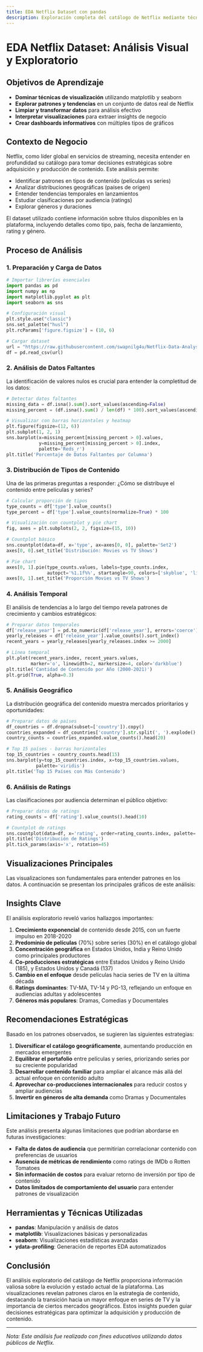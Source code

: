 ```yaml
---
title: EDA Netflix Dataset con pandas
description: Exploración completa del catálogo de Netflix mediante técnicas de visualización avanzadas con pandas, matplotlib y seaborn
---
```


# EDA Netflix Dataset: Análisis Visual y Exploratorio

## Objetivos de Aprendizaje

- **Dominar técnicas de visualización** utilizando matplotlib y seaborn
- **Explorar patrones y tendencias** en un conjunto de datos real de Netflix
- **Limpiar y transformar datos** para análisis efectivo
- **Interpretar visualizaciones** para extraer insights de negocio
- **Crear dashboards informativos** con múltiples tipos de gráficos

## Contexto de Negocio

Netflix, como líder global en servicios de streaming, necesita entender en profundidad su catálogo para tomar decisiones estratégicas sobre adquisición y producción de contenido. Este análisis permite:

- Identificar patrones en tipos de contenido (películas vs series)
- Analizar distribuciones geográficas (países de origen)
- Entender tendencias temporales en lanzamientos
- Estudiar clasificaciones por audiencia (ratings)
- Explorar géneros y duraciones

El dataset utilizado contiene información sobre títulos disponibles en la plataforma, incluyendo detalles como tipo, país, fecha de lanzamiento, rating y género.

## Proceso de Análisis

### 1. Preparación y Carga de Datos

```python
# Importar librerías esenciales
import pandas as pd
import numpy as np
import matplotlib.pyplot as plt
import seaborn as sns

# Configuración visual
plt.style.use("classic")
sns.set_palette("husl")
plt.rcParams['figure.figsize'] = (10, 6)

# Cargar dataset
url = "https://raw.githubusercontent.com/swapnilg4u/Netflix-Data-Analysis/refs/heads/master/netflix_titles.csv"
df = pd.read_csv(url)
```

### 2. Análisis de Datos Faltantes

La identificación de valores nulos es crucial para entender la completitud de los datos:

```python
# Detectar datos faltantes
missing_data = df.isna().sum().sort_values(ascending=False)
missing_percent = (df.isna().sum() / len(df) * 100).sort_values(ascending=False)

# Visualizar con barras horizontales y heatmap
plt.figure(figsize=(12, 6))
plt.subplot(1, 2, 1)
sns.barplot(x=missing_percent[missing_percent > 0].values,
            y=missing_percent[missing_percent > 0].index,
            palette='Reds_r')
plt.title('Porcentaje de Datos Faltantes por Columna')
```

### 3. Distribución de Tipos de Contenido

Una de las primeras preguntas a responder: ¿Cómo se distribuye el contenido entre películas y series?

```python
# Calcular proporción de tipos
type_counts = df['type'].value_counts()
type_percent = df['type'].value_counts(normalize=True) * 100

# Visualización con countplot y pie chart
fig, axes = plt.subplots(2, 2, figsize=(15, 10))

# Countplot básico
sns.countplot(data=df, x='type', ax=axes[0, 0], palette='Set2')
axes[0, 0].set_title('Distribución: Movies vs TV Shows')

# Pie chart
axes[0, 1].pie(type_counts.values, labels=type_counts.index,
               autopct='%1.1f%%', startangle=90, colors=['skyblue', 'lightcoral'])
axes[0, 1].set_title('Proporción Movies vs TV Shows')
```

### 4. Análisis Temporal

El análisis de tendencias a lo largo del tiempo revela patrones de crecimiento y cambios estratégicos:

```python
# Preparar datos temporales
df['release_year'] = pd.to_numeric(df['release_year'], errors='coerce')
yearly_releases = df['release_year'].value_counts().sort_index()
recent_years = yearly_releases[yearly_releases.index >= 2000]

# Línea temporal
plt.plot(recent_years.index, recent_years.values,
         marker='o', linewidth=2, markersize=4, color='darkblue')
plt.title('Cantidad de Contenido por Año (2000-2021)')
plt.grid(True, alpha=0.3)
```

### 5. Análisis Geográfico

La distribución geográfica del contenido muestra mercados prioritarios y oportunidades:

```python
# Preparar datos de países
df_countries = df.dropna(subset=['country']).copy()
countries_expanded = df_countries['country'].str.split(', ').explode()
country_counts = countries_expanded.value_counts().head(20)

# Top 15 países - barras horizontales
top_15_countries = country_counts.head(15)
sns.barplot(y=top_15_countries.index, x=top_15_countries.values,
           palette='viridis')
plt.title('Top 15 Países con Más Contenido')
```

### 6. Análisis de Ratings

Las clasificaciones por audiencia determinan el público objetivo:

```python
# Preparar datos de ratings
rating_counts = df['rating'].value_counts().head(10)

# Countplot de ratings
sns.countplot(data=df, x='rating', order=rating_counts.index, palette='Set1')
plt.title('Distribución de Ratings')
plt.tick_params(axis='x', rotation=45)
```

## Visualizaciones Principales

Las visualizaciones son fundamentales para entender patrones en los datos. A continuación se presentan los principales gráficos de este análisis:

## Insights Clave

El análisis exploratorio reveló varios hallazgos importantes:

1. **Crecimiento exponencial** de contenido desde 2015, con un fuerte impulso en 2018-2020
2. **Predominio de películas** (70%) sobre series (30%) en el catálogo global
3. **Concentración geográfica** en Estados Unidos, India y Reino Unido como principales productores
4. **Co-producciones estratégicas** entre Estados Unidos y Reino Unido (185), y Estados Unidos y Canadá (137)
5. **Cambio en el enfoque** desde películas hacia series de TV en la última década
6. **Ratings dominantes**: TV-MA, TV-14 y PG-13, reflejando un enfoque en audiencias adultas y adolescentes
7. **Géneros más populares**: Dramas, Comedias y Documentales

## Recomendaciones Estratégicas

Basado en los patrones observados, se sugieren las siguientes estrategias:

1. **Diversificar el catálogo geográficamente**, aumentando producción en mercados emergentes
2. **Equilibrar el portafolio** entre películas y series, priorizando series por su creciente popularidad
3. **Desarrollar contenido familiar** para ampliar el alcance más allá del actual enfoque en contenido adulto
4. **Aprovechar co-producciones internacionales** para reducir costos y ampliar audiencias
5. **Invertir en géneros de alta demanda** como Dramas y Documentales

## Limitaciones y Trabajo Futuro

Este análisis presenta algunas limitaciones que podrían abordarse en futuras investigaciones:

- **Falta de datos de audiencia** que permitirían correlacionar contenido con preferencias de usuarios
- **Ausencia de métricas de rendimiento** como ratings de IMDb o Rotten Tomatoes
- **Sin información de costos** para evaluar retorno de inversión por tipo de contenido
- **Datos limitados de comportamiento del usuario** para entender patrones de visualización

## Herramientas y Técnicas Utilizadas

- **pandas**: Manipulación y análisis de datos
- **matplotlib**: Visualizaciones básicas y personalizadas
- **seaborn**: Visualizaciones estadísticas avanzadas
- **ydata-profiling**: Generación de reportes EDA automatizados

## Conclusión

El análisis exploratorio del catálogo de Netflix proporciona información valiosa sobre la evolución y estado actual de la plataforma. Las visualizaciones revelan patrones claros en la estrategia de contenido, destacando la transición hacia un mayor enfoque en series de TV y la importancia de ciertos mercados geográficos. Estos insights pueden guiar decisiones estratégicas para optimizar la adquisición y producción de contenido.

---

_Nota: Este análisis fue realizado con fines educativos utilizando datos públicos de Netflix._
